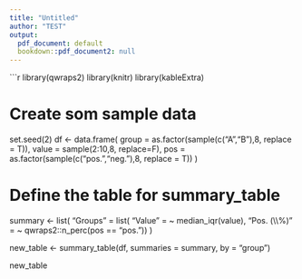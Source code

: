 ```yaml
---
title: "Untitled"
author: "TEST"
output:
  pdf_document: default
  bookdown::pdf_document2: null
---
```


```r
library(qwraps2)
library(knitr)
library(kableExtra)

# Create som sample data
set.seed(2)
df <- data.frame(
  group = as.factor(sample(c("A","B"),8, replace = T)),
  value = sample(2:10,8, replace=F),
  pos = as.factor(sample(c("pos.","neg."),8, replace = T))
)

# Define the table for summary_table
summary <- list(
  "Groups" = list(
    "Value" = ~ median_iqr(value),
    "Pos. (\\\\%)" = ~ qwraps2::n_perc(pos == "pos."))
)

new_table <- summary_table(df, summaries = summary, by = "group")

new_table
